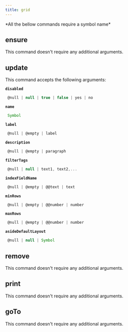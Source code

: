 ```yaml
---
title: grid
---
```



  <Callout type="error" emoji="">
   *All the bellow commands require a symbol name*
  </Callout>

## ensure

This command doesn't require any additional arguments.


## update

This command accepts the following arguments:

**`disabled`**
```js filename="type"
 @null | null | true | false | yes | no
```
**`name`**
```js filename="type"
 Symbol
```
**`label`**
```js filename="type"
 @null | @empty | label
```
**`description`**
```js filename="type"
 @null | @empty | paragraph
```
**`filterTags`**
```js filename="type"
 @null | null | text1, text2,...
```
**`indexFieldName`**
```js filename="type"
 @null | @empty | @@text | text
```
**`minRows`**
```js filename="type"
 @null | @empty | @@number | number
```
**`maxRows`**
```js filename="type"
 @null | @empty | @@number | number
```
**`asideDefaultLayout`**
```js filename="type"
 @null | null | Symbol
```

## remove

This command doesn't require any additional arguments.


## print

This command doesn't require any additional arguments.


## goTo


This command doesn't require any additional arguments.

